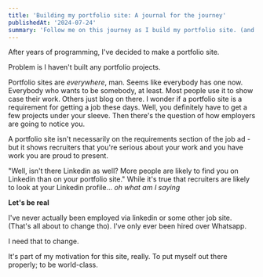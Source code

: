 ```yaml
---
title: 'Building my portfolio site: A journal for the journey'
publishedAt: '2024-07-24'
summary: 'Follow me on this journey as I build my portfolio site. (and some portfolio projects lol)'
---
```


After years of programming, I've decided to make a portfolio site.

Problem is I haven't built any portfolio projects.

Portfolio sites are _everywhere_, man. Seems like everybody has one now. Everybody who wants to be somebody, at least.
Most people use it to show case their work. Others just blog on there. I wonder if a portfolio site is a requirement for getting a job these days.
Well, you definitely have to get a few projects under your sleeve. Then there's the question of how employers are going to notice you.

A portfolio site isn't necessarily on the requirements section of the job ad - but it shows recruiters that you're serious about your work and you have work you are proud to present.

"Well, isn't there Linkedin as well? More people are likely to find you on Linkedin than on your portfolio site."
While it's true that recruiters are likely to look at your Linkedin profile... _oh what am I saying_

**Let's be real**

I've never actually been employed via linkedin or some other job site. (That's all about to change tho). I've only ever been hired over Whatsapp.

I need that to change.

It's part of my motivation for this site, really. To put myself out there properly; to be world-class.
